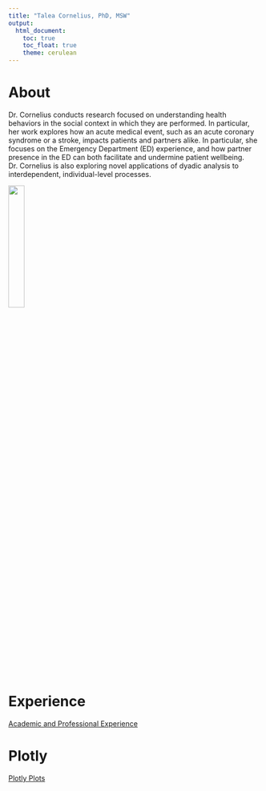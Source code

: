 ```yaml
---
title: "Talea Cornelius, PhD, MSW"
output: 
  html_document:
    toc: true
    toc_float: true
    theme: cerulean
---
```


# About

Dr. Cornelius conducts research focused on understanding health behaviors in the social context in which they are performed. In particular, her work explores how an acute medical event, such as an acute coronary syndrome or a stroke, impacts patients and partners alike. In particular, she focuses on the Emergency Department (ED) experience, and how partner presence in the ED can both facilitate and undermine patient wellbeing. Dr. Cornelius is also exploring novel applications of dyadic analysis to interdependent, individual-level processes.

 <img src="https://pbs.twimg.com/media/EDmpPRBXkAAv2Dq.jpg" style="width:25%">
 

# Experience

 [Academic and Professional Experience](about.html)
 

# Plotly
  
  [Plotly Plots](flexdash.html)







